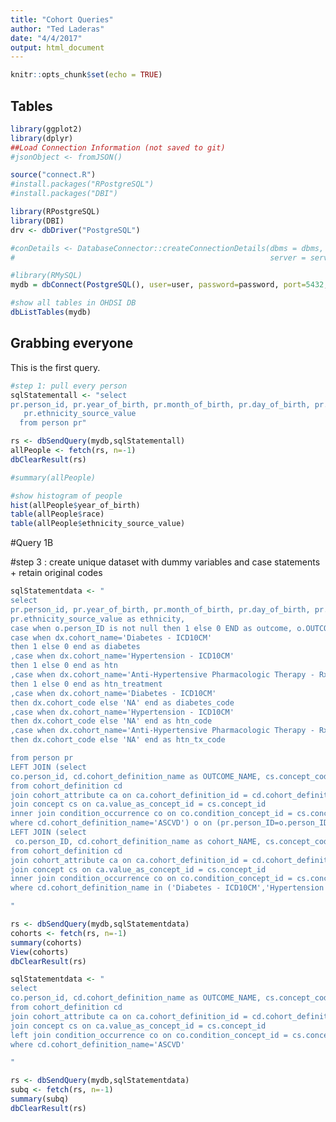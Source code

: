 ```yaml
---
title: "Cohort Queries"
author: "Ted Laderas"
date: "4/4/2017"
output: html_document
---
```


```r
knitr::opts_chunk$set(echo = TRUE)
```

## Tables

```r
library(ggplot2)
library(dplyr)
##Load Connection Information (not saved to git)
#jsonObject <- fromJSON()

source("connect.R")
#install.packages("RPostgreSQL")
#install.packages("DBI")

library(RPostgreSQL)
library(DBI)
drv <- dbDriver("PostgreSQL")

#conDetails <- DatabaseConnector::createConnectionDetails(dbms = dbms, user = user, password=password,
#                                                         server = server, schema = schema, port = port)

#library(RMySQL)
mydb = dbConnect(PostgreSQL(), user=user, password=password, port=5432, dbname="ohdsi_omop", host="cmp03.acc.research.computing")

#show all tables in OHDSI DB
dbListTables(mydb)
```

## Grabbing everyone

This is the first query.

```r
#step 1: pull every person
sqlStatementall <- "select 
pr.person_id, pr.year_of_birth, pr.month_of_birth, pr.day_of_birth, pr.race_source_value as race, 
   pr.ethnicity_source_value 
  from person pr"

rs <- dbSendQuery(mydb,sqlStatementall)
allPeople <- fetch(rs, n=-1)
dbClearResult(rs)

#summary(allPeople)

#show histogram of people
hist(allPeople$year_of_birth)
table(allPeople$race)
table(allPeople$ethnicity_source_value)
```

#Query 1B

#step 3 : create unique dataset with dummy variables and case statements + retain original codes


```r
sqlStatementdata <- "
select 
pr.person_id, pr.year_of_birth, pr.month_of_birth, pr.day_of_birth, pr.race_source_value as race, 
pr.ethnicity_source_value as ethnicity,
case when o.person_ID is not null then 1 else 0 END as outcome, o.OUTCOME_NAME, o.ASCVD_code,
case when dx.cohort_name='Diabetes - ICD10CM'
then 1 else 0 end as diabetes
,case when dx.cohort_name='Hypertension - ICD10CM'
then 1 else 0 end as htn
,case when dx.cohort_name='Anti-Hypertensive Pharmacologic Therapy - RxNORM'
then 1 else 0 end as htn_treatment
,case when dx.cohort_name='Diabetes - ICD10CM'
then dx.cohort_code else 'NA' end as diabetes_code
,case when dx.cohort_name='Hypertension - ICD10CM'
then dx.cohort_code else 'NA' end as htn_code
,case when dx.cohort_name='Anti-Hypertensive Pharmacologic Therapy - RxNORM'
then dx.cohort_code else 'NA' end as htn_tx_code

from person pr
LEFT JOIN (select 
co.person_id, cd.cohort_definition_name as OUTCOME_NAME, cs.concept_code as ASCVD_code 
from cohort_definition cd
join cohort_attribute ca on ca.cohort_definition_id = cd.cohort_definition_id
join concept cs on ca.value_as_concept_id = cs.concept_id
inner join condition_occurrence co on co.condition_concept_id = cs.concept_id
where cd.cohort_definition_name='ASCVD') o on (pr.person_ID=o.person_ID)
LEFT JOIN (select 
 co.person_ID, cd.cohort_definition_name as cohort_NAME, cs.concept_code as cohort_code 
from cohort_definition cd
join cohort_attribute ca on ca.cohort_definition_id = cd.cohort_definition_id
join concept cs on ca.value_as_concept_id = cs.concept_id
inner join condition_occurrence co on co.condition_concept_id = cs.concept_id
where cd.cohort_definition_name in ('Diabetes - ICD10CM','Hypertension - ICD10CM','Anti-Hypertensive Pharmacologic Therapy - RxNORM')) dx on (dx.person_ID=pr.person_ID)

"

rs <- dbSendQuery(mydb,sqlStatementdata)
cohorts <- fetch(rs, n=-1)
summary(cohorts)
View(cohorts)
dbClearResult(rs)
```
```r
sqlStatementdata <- "
select 
co.person_id, cd.cohort_definition_name as OUTCOME_NAME, cs.concept_code as ASCVD_code 
from cohort_definition cd
join cohort_attribute ca on ca.cohort_definition_id = cd.cohort_definition_id
join concept cs on ca.value_as_concept_id = cs.concept_id
left join condition_occurrence co on co.condition_concept_id = cs.concept_id
where cd.cohort_definition_name='ASCVD'

"

rs <- dbSendQuery(mydb,sqlStatementdata)
subq <- fetch(rs, n=-1)
summary(subq)
dbClearResult(rs)
```
